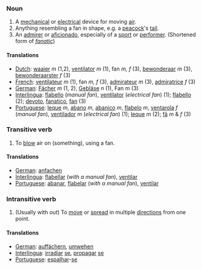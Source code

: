 ===Noun===
# A [[mechanical]] or [[electrical]] device for moving [[air]].
# Anything resembling a fan in shape, e.g. a [[peacock]]'s [[tail]].
# An [[admirer]] or [[aficionado]], especially of a [[sport]] or [[performer]].  (Shortened form of ''[[fanatic]]'')

====Translations====
*[[Dutch]]: [[waaier]] ''m'' (1,2), [[ventilator]] ''m'' (1), fan ''m, f'' (3), [[bewonderaar]] ''m'' (3), [[bewonderaarster]] ''f'' (3)
*[[French]]: [[ventilateur]] ''m'' (1), fan ''m, f'' (3), [[admirateur]] ''m'' (3), [[admiratrice]] ''f'' (3)
*[[German]]: [[Fächer]] ''m'' (1, 2), [[Gebläse]] ''n'' (1), Fan ''m'' (3)
*[[Interlingua]]: [[flabello]] (''manual fan''), [[ventilator]] (''electrical fan'') (1); [[flabello]] (2); [[devoto]], [[fanatico]], [[fan]] (3)
*[[Portuguese]]: [[leque]] ''m'', [[abano]] ''m'', [[abanico]] ''m'', [[flabelo]] ''m'', [[ventarola]] ''f'' (''manual fan''), [[ventilador]] ''m'' (''electrical fan'') (1); [[leque]] ''m'' (2); [[fã]] ''m'' & ''f'' (3)

===Transitive verb===
# To [[blow]] air on (something), using a fan.

====Translations====
*[[German]]: [[anfachen]]
*[[Interlingua]]: [[flabellar]] (''with a manual fan''), [[ventilar]]
*[[Portuguese]]: [[abanar]], [[flabelar]] (''with a manual fan''), [[ventilar]]

===Intransitive verb===
# (Usually with ''out'') To [[move]] or [[spread]] in multiple [[direction]]s from one point.

====Translations====
*[[German]]: [[auffächern]], [[umwehen]]
*[[Interlingua]]: [[irradiar]] [[se]], [[propagar]] [[se]]
*[[Portuguese]]: [[espalhar]]-[[se]]